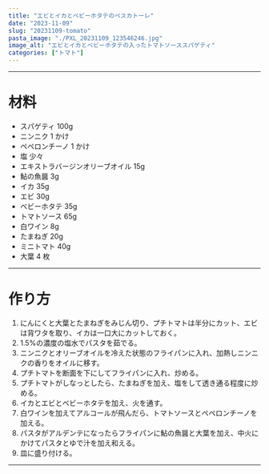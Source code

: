 ```yaml
---
title: "エビとイカとベビーホタテのペスカトーレ"
date: "2023-11-09"
slug: "20231109-tomato"
pasta_image: "./PXL_20231109_123546246.jpg"
image_alt: "エビとイカとベビーホタテの入ったトマトソーススパゲティ"
categories: ["トマト"]
---
```


---

# 材料

- スパゲティ 100g
- ニンニク 1 かけ
- ペペロンチーノ 1 かけ
- 塩 少々
- エキストラバージンオリーブオイル 15g
- 鮎の魚醤 3g
- イカ 35g
- エビ 30g
- ベビーホタテ 35g
- トマトソース 65g
- 白ワイン 8g
- たまねぎ 20g
- ミニトマト 40g
- 大葉 4 枚

---

# 作り方

1. にんにくと大葉とたまねぎをみじん切り、プチトマトは半分にカット、エビは背ワタを取り、イカは一口大にカットしておく。
2. 1.5%の濃度の塩水でパスタを茹でる。
3. ニンニクとオリーブオイルを冷えた状態のフライパンに入れ、加熱しニンニクの香りをオイルに移す。
4. プチトマトを断面を下にしてフライパンに入れ、炒める。
5. プチトマトがしなっとしたら、たまねぎを加え、塩をして透き通る程度に炒める。
6. イカとエビとベビーホタテを加え、火を通す。
7. 白ワインを加えてアルコールが飛んだら、トマトソースとペペロンチーノを加える。
8. パスタがアルデンテになったらフライパンに鮎の魚醤と大葉を加え、中火にかけてパスタとゆで汁を加え和える。
9. 皿に盛り付ける。

---
